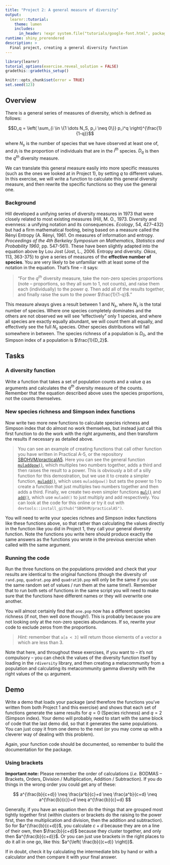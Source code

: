 ```yaml
---
title: "Project 2: A general measure of diversity"
output:
  learnr::tutorial:
    theme: lumen
    includes:
      in_header: !expr system.file("tutorials/google-font.html", package = "RPiR")
runtime: shiny_prerendered
description: >
  Final project, creating a general diversity function
---
```


```r
library(learnr)
tutorial_options(exercise.reveal_solution = FALSE)
gradethis::gradethis_setup()

knitr::opts_chunk$set(error = TRUE)
set.seed(123)
```


## Overview

There is a general series of measures of diversity, which is defined as 
follows:

$$D_q = \left( \sum_{i \in \{1 \dots N_S, p_i \neq 0\}} p_i^q \right)^{\frac{1}{1-q}}$$

where $N_s$ is the number of species that we have observed at least one of, and
$p_i$ is the proportion of individuals that are in the $i^{th}$ species. $D_q$ 
is then the $q^{th}$ diversity measure.

We can translate this general measure easily into more specific measures (such 
as the ones we looked at in Project 1), by setting $q$ to different values. In 
this exercise, we will write a function to calculate this general diversity
measure, and then rewrite the specific functions so they use the general one.

### Background

Hill developed a unifying series of diversity measures in 1973 that were 
closely related to most existing measures (Hill, M. O., 1973. Diversity and
evenness: a unifying notation and its consequences. *Ecology*, 54, 427--432) but 
had a firm mathematical footing, being based on a measure called the Rényi 
Entropy (A. Rényi, 1961. On measures of information and entropy. *Proceedings
of the 4th Berkeley Symposium on Mathematics, Statistics and Probability 1960*,
pp. 547-561). These have been slightly adapted into the equation above by Lou 
Jost (Jost, L., 2006. Entropy and diversity. *Oikos*, 113, 363-375) to give a 
series of measures of the **effective number of species**. You are very likely 
to be unfamiliar with at least some of the notation in the equation. That's 
fine -- it says:

> "For the $q^{th}$ diversity measure, take the non-zero species proportions 
(note -- proportions, so they all sum to 1, not counts), and raise them each 
(individually) to the power $q$. Then add all of the results together, and 
finally raise the sum to the power $\frac{1}{1-q}$."

This measure always gives a result between 1 and $N_s$, where $N_s$ is the 
total number of species. Where one species completely dominates and the others 
are not observed we will see "effectively" only 1 species, and where all 
species are exactly equally abundant, we will count them all equally, and 
effectively see the full $N_s$ species. Other species distributions will fall 
somewhere in between. The species richness of a population is $D_0$, and the 
Simpson index of a population is $\frac{1}{D_2}$.

## Tasks

### A diversity function

Write a function that takes a set of population counts and a value $q$ as 
arguments and calculates the $q^{th}$ diversity measure of the counts. Remember 
that the equation described above uses the species proportions, not the counts 
themselves.

### New species richness and Simpson index functions

Now write two more new functions to calculate species richness and Simpson 
index that do almost no work themselves, but instead just call this first 
function to do the work with the right arguments, and then transform the
results if necessary as detailed above.

> You can see an example of creating functions that call other function you have
written in Practical A-5, or the repository
[SBOHVM/practicalA5](https://github.com/SBOHVM/practicalA5). Here you can see
the general function
[`muladdpow()`](https://github.com/SBOHVM/practicalA5/blob/master/R/muladdpow.R),
which multiples two numbers together, adds a third and then raises the result to
a power. This is obviously a bit of a silly function for this demostration, but
we use it to create a simpler function,
[`muladd()`](https://github.com/SBOHVM/practicalA5/blob/master/R/muladd.R),
which uses `muladdpow()` but sets the power to 1 to create a function that just
multiples two numbers together and then adds a third. Finally, we create two
even simpler functions
[`mul()`](https://github.com/SBOHVM/practicalA5/blob/master/R/mul.R)
and [`add()`](https://github.com/SBOHVM/practicalA5/blob/master/R/add.R), which
use `muladd()` to just multiply and add respectively. You can look at the
code for this online or try it out with `devtools::install_github("SBOHVM/practicalA5")`.

You will need to write your species richnes and Simpson index functions like
these functions above, so that rather than calculating the values directly in
the function like you did in Project 1, they call your general diversity
function. Note the functions you write here should produce exactly the same
answers as the functions you wrote in the previous exercise when called with 
the same argument.

### Running the code

Run the three functions on the populations provided and check that your results 
are identical to the original functions (though the diversity of `rand.pop`, 
`quadrat.pop` and `quadrat10.pop` will only be the same if you use the same 
random set of values / run them at the same time!). Remember that to run both 
sets of functions in the same script you will need to make sure that the 
functions have different names or they will overwrite one another.

You will almost certainly find that `one.pop` now has a different species 
richness (if not, then well done though!). This is probably because you are not 
looking only at the non-zero species abundances. If so, rewrite your code to 
exclude zeros from the proportions.

> *Hint:* remember that `a[a < 3]` will return those elements of a vector a which 
are less than 3.

Note that here, and throughout these exercises, if you want to -- it's not
compulsory -- you can check the values of the diversity function itself by 
loading in the `rdiversity` library, and then creating a metacommunity from a 
population and calculating its metacommunity gamma diversity with the right 
values of the `qs` argument.

## Demo

Write a demo that loads your package (and therefore the functions you've written
from both Project 1 and this exercise) and shows that each set of functions 
generate the same results for $q = 0$ (Species richness) and $q = 2$
(Simpson index). Your demo will probably need to start with the same block
of code that the last demo did, so that it generates the same populations. You
can just copy it from one demo to the next (or you may come up with a cleverer
way of dealing with this problem).

Again, your function code should be documented, so remember to build the
documentation for the package.

### Using brackets

**Important note:** Please remember the order of calculations (*i.e.* BODMAS --
Brackets, Orders, Division / Multiplication, Addition / Subtraction). If you 
do things in the wrong order you could get any of these:

$$
a^{\frac{b}{c+d}} \neq \frac{a^b}{c}+d \neq \frac{a^b}{c+d} \neq a^{\frac{b}{c}}+d \neq a^{\frac{b}{c}+d}
$$

Generally, if you have an equation then do the things that are grouped most
tightly together first (within clusters or brackets do the raising to the power
first, then the multiplication and division, then the addition and subtraction).
So for $a^{\frac{b}{c+d}}$, you calculate $c+d$ because they are on a line of
their own, then $\frac{b}{c+d}$ because they cluster together, and only then 
$a^{\frac{b}{c+d}}$. Or you can just use brackets in the right places to do it 
all in one go, like this: $a^{\left( \frac{b}{(c+d)} \right)}$.

If in doubt, check it by calculating the intermediate bits by hand or with a 
calculator and then compare it with your final answer.

